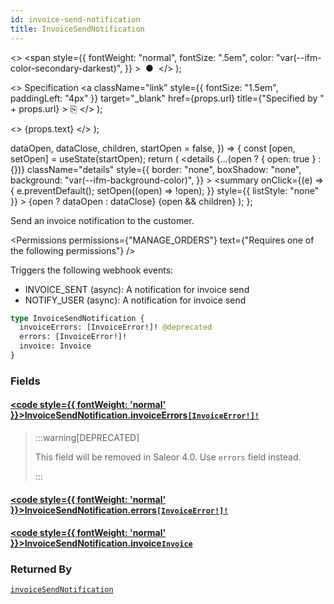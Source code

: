 ```yaml
---
id: invoice-send-notification
title: InvoiceSendNotification
---
```


  <>
    <span
      style={{
        fontWeight: "normal",
        fontSize: ".5em",
        color: "var(--ifm-color-secondary-darkest)",
      }}
    >
      &nbsp;●&nbsp;
    </span>
  </>
);

  <>
    Specification
    <a
      className="link"
      style={{ fontSize: "1.5em", paddingLeft: "4px" }}
      target="\_blank"
      href={props.url}
      title={"Specified by " + props.url}
    >
      ⎘
    </a>
  </>
);

  <>
    <span className={props.class}>{props.text}</span>
  </>
);


  dataOpen,
  dataClose,
  children,
  startOpen = false,
}) => {
  const [open, setOpen] = useState(startOpen);
  return (
    <details
      {...(open ? { open: true } : {})}
      className="details"
      style={{
        border: "none",
        boxShadow: "none",
        background: "var(--ifm-background-color)",
      }}
    >
      <summary
        onClick={(e) => {
          e.preventDefault();
          setOpen((open) => !open);
        }}
        style={{ listStyle: "none" }}
      >
        {open ? dataOpen : dataClose}
      </summary>
      {open && children}
    </details>
  );
};

Send an invoice notification to the customer.

<Permissions
  permissions={"MANAGE_ORDERS"}
  text={"Requires one of the following permissions"}
/>

Triggers the following webhook events:

- INVOICE_SENT (async): A notification for invoice send
- NOTIFY_USER (async): A notification for invoice send

```graphql
type InvoiceSendNotification {
  invoiceErrors: [InvoiceError!]! @deprecated
  errors: [InvoiceError!]!
  invoice: Invoice
}
```

### Fields

#### [<code style={{ fontWeight: 'normal' }}>InvoiceSendNotification.<b>invoiceErrors</b></code>](#)<Bullet />[`[InvoiceError!]!`](../../../api-reference/orders/objects/invoice-error) <Badge class="badge badge--deprecated badge--secondary" text="deprecated"/> <Badge class="badge badge--secondary" text="non-null"/> <Badge class="badge badge--secondary" text="object"/> <Badge class="badge badge--secondary" text="orders"/>

> :::warning[DEPRECATED]
>
> This field will be removed in Saleor 4.0. Use `errors` field instead.
>
> :::

#### [<code style={{ fontWeight: 'normal' }}>InvoiceSendNotification.<b>errors</b></code>](#)<Bullet />[`[InvoiceError!]!`](../../../api-reference/orders/objects/invoice-error) <Badge class="badge badge--secondary" text="non-null"/> <Badge class="badge badge--secondary" text="object"/> <Badge class="badge badge--secondary" text="orders"/>

>

#### [<code style={{ fontWeight: 'normal' }}>InvoiceSendNotification.<b>invoice</b></code>](#)<Bullet />[`Invoice`](../../../api-reference/orders/objects/invoice) <Badge class="badge badge--secondary" text="object"/> <Badge class="badge badge--secondary" text="orders"/>

>

### Returned By

[`invoiceSendNotification`](../../../api-reference/orders/mutations/invoice-send-notification) <Badge class="badge badge--secondary" text="mutation"/>

